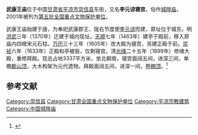 {{coord|35|18|26|N|107|02|07|E|display=title|scale:10000}}
{{文物保护单位
| 级别 = 全国
| 名称 = 武康王庙
| 图片 = 
| 所在 = [[甘肃省|甘肃省]][[崇信县|崇信县]]
| 分类 = 古建筑
| 时代 = 明、清
| 编号 = [[第五批全国重点文物保护单位|第五批]]第436项
| 登录 = 2001年6月25日
}}

'''武康王庙'''位于中国[[甘肃省|甘肃省]][[平凉市|平凉市]][[崇信县|崇信县]]东街，又名'''李元谅寝宫'''，俗作[[城隍庙|城隍庙]]，2001年被列为[[第五批全国重点文物保护单位|第五批全国重点文物保护单位]]。

武康王庙始建于唐，为奉祀武康郡王、陇右节度使[[李元谅|李元谅]]而建，原址位于城东。明[[洪武|洪武]]三年（1370年）迁建于城内现址。[[天顺_(明朝)|天顺]]七年（1463年）建亭于殿前，移入原庙内四根宋元石柱。[[万历|万历]]三十三年（1605年）改大殿为寝宫，另建正殿于前。[[崇祯|崇祯]]六年（1633年）正殿和亭被毁，仅剩寝宫。清[[光绪|光绪]]二十五年（1899年）修缮大殿，重修拜殿。现总占地3337平方米，坐北朝南，寝宫面阔五间，进深三间，单檐[[歇山顶|歇山顶]]，大木构架为元代遗物。拜殿面阔五间，进深一间，[[卷棚顶|卷棚顶]]。<ref>{{Cite book |title=全国重点文物保护单位·第一至第五批·第Ⅲ卷 |publisher=文物出版社 |year=2004 |isbn=7-5010-1525-2 |pages=465 }}</ref>

==参考文献==
{{reflist}}

{{甘肃全国重点文物保护单位}}

[[Category:崇信县|Category:崇信县]]
[[Category:甘肃全国重点文物保护单位|Category:甘肃全国重点文物保护单位]]
[[Category:平凉宗教建筑|Category:平凉宗教建筑]]
[[Category:中国城隍庙|Category:中国城隍庙]]